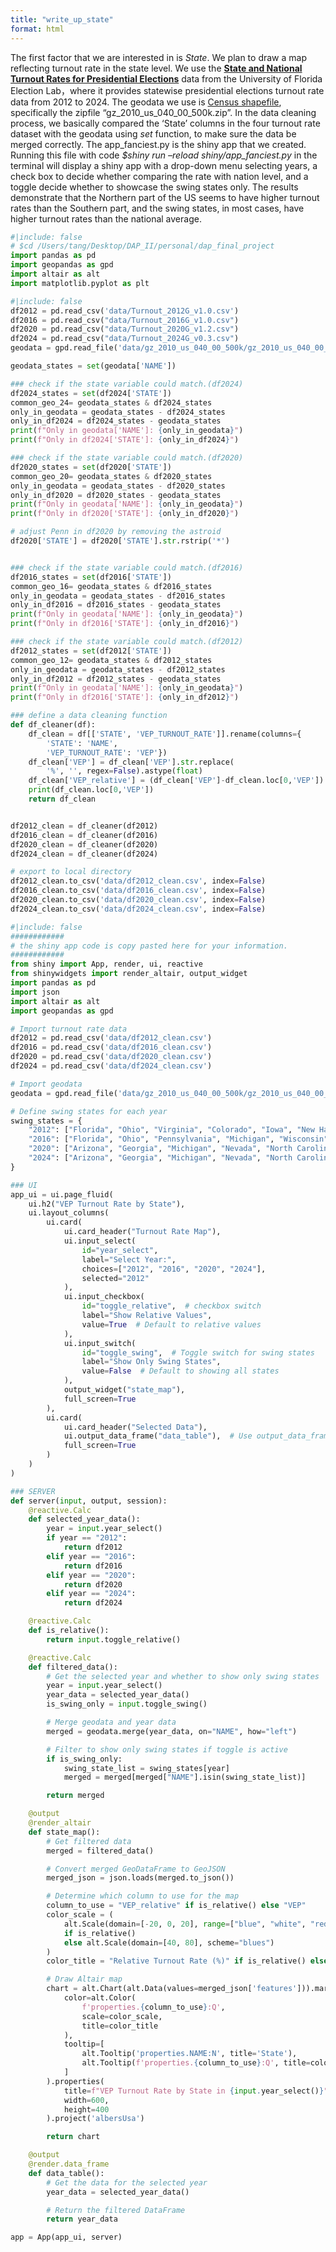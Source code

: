 ```yaml
---
title: "write_up_state"
format: html
---
```


The first factor that we are interested in is *State*. We plan to draw a map reflecting turnout rate in the state level. We use the [**State and National Turnout Rates for Presidential Elections**](https://election.lab.ufl.edu/voter-turnout/) data from the University of Florida Election Lab，where it provides statewise presidential elections turnout rate data from 2012 to 2024. The geodata we use is [Census shapefile](https://www.census.gov/geographies/mapping-files/time-series/geo/carto-boundary-file.2010.html#list-tab-1556094155), specifically the zipfile "gz_2010_us_040_00_500k.zip". In the data cleaning process, we basically compared the 'State' columns in the four turnout rate dataset with the geodata using *set* function, to make sure the data be merged correctly. The app_fanciest.py is the shiny app that we created. Running this file with code *$shiny run --reload shiny/app_fanciest.py* in the terminal will display a shiny app with a drop-down menu selecting years, a check box to decide whether comparing the rate with nation level, and a toggle decide whether to showcase the swing states only. The results demonstrate that the Northern part of the US seems to have higher turnout rates than the Southern part, and the swing states, in most cases, have higher turnout rates than the national average.


```python
#|include: false
# $cd /Users/tang/Desktop/DAP_II/personal/dap_final_project
import pandas as pd
import geopandas as gpd
import altair as alt
import matplotlib.pyplot as plt

```


```python
#|include: false
df2012 = pd.read_csv('data/Turnout_2012G_v1.0.csv')
df2016 = pd.read_csv("data/Turnout_2016G_v1.0.csv")
df2020 = pd.read_csv("data/Turnout_2020G_v1.2.csv")
df2024 = pd.read_csv("data/Turnout_2024G_v0.3.csv")
geodata = gpd.read_file('data/gz_2010_us_040_00_500k/gz_2010_us_040_00_500k.shp')

geodata_states = set(geodata['NAME'])

### check if the state variable could match.(df2024)
df2024_states = set(df2024['STATE'])
common_geo_24= geodata_states & df2024_states
only_in_geodata = geodata_states - df2024_states
only_in_df2024 = df2024_states - geodata_states
print(f"Only in geodata['NAME']: {only_in_geodata}")
print(f"Only in df2024['STATE']: {only_in_df2024}")

### check if the state variable could match.(df2020)
df2020_states = set(df2020['STATE'])
common_geo_20= geodata_states & df2020_states
only_in_geodata = geodata_states - df2020_states
only_in_df2020 = df2020_states - geodata_states
print(f"Only in geodata['NAME']: {only_in_geodata}")
print(f"Only in df2020['STATE']: {only_in_df2020}")

# adjust Penn in df2020 by removing the astroid
df2020['STATE'] = df2020['STATE'].str.rstrip('*')


### check if the state variable could match.(df2016)
df2016_states = set(df2016['STATE'])
common_geo_16= geodata_states & df2016_states
only_in_geodata = geodata_states - df2016_states
only_in_df2016 = df2016_states - geodata_states
print(f"Only in geodata['NAME']: {only_in_geodata}")
print(f"Only in df2016['STATE']: {only_in_df2016}")

### check if the state variable could match.(df2012)
df2012_states = set(df2012['STATE'])
common_geo_12= geodata_states & df2012_states
only_in_geodata = geodata_states - df2012_states
only_in_df2012 = df2012_states - geodata_states
print(f"Only in geodata['NAME']: {only_in_geodata}")
print(f"Only in df2016['STATE']: {only_in_df2012}")

### define a data cleaning function
def df_cleaner(df):
    df_clean = df[['STATE', 'VEP_TURNOUT_RATE']].rename(columns={
        'STATE': 'NAME',
        'VEP_TURNOUT_RATE': 'VEP'})
    df_clean['VEP'] = df_clean['VEP'].str.replace(
        '%', '', regex=False).astype(float)
    df_clean['VEP_relative'] = (df_clean['VEP']-df_clean.loc[0,'VEP']).round(2)
    print(df_clean.loc[0,'VEP'])
    return df_clean


df2012_clean = df_cleaner(df2012)
df2016_clean = df_cleaner(df2016)
df2020_clean = df_cleaner(df2020)
df2024_clean = df_cleaner(df2024)

# export to local directory
df2012_clean.to_csv('data/df2012_clean.csv', index=False)
df2016_clean.to_csv('data/df2016_clean.csv', index=False)
df2020_clean.to_csv('data/df2020_clean.csv', index=False)
df2024_clean.to_csv('data/df2024_clean.csv', index=False)

```


```python
#|include: false
############
# the shiny app code is copy pasted here for your information.
############
from shiny import App, render, ui, reactive
from shinywidgets import render_altair, output_widget
import pandas as pd
import json
import altair as alt
import geopandas as gpd

# Import turnout rate data
df2012 = pd.read_csv('data/df2012_clean.csv')
df2016 = pd.read_csv('data/df2016_clean.csv')
df2020 = pd.read_csv('data/df2020_clean.csv')
df2024 = pd.read_csv('data/df2024_clean.csv')

# Import geodata
geodata = gpd.read_file('data/gz_2010_us_040_00_500k/gz_2010_us_040_00_500k.shp')

# Define swing states for each year
swing_states = {
    "2012": ["Florida", "Ohio", "Virginia", "Colorado", "Iowa", "New Hampshire", "Nevada", "North Carolina"],
    "2016": ["Florida", "Ohio", "Pennsylvania", "Michigan", "Wisconsin", "North Carolina", "Arizona", "Nevada"],
    "2020": ["Arizona", "Georgia", "Michigan", "Nevada", "North Carolina", "Pennsylvania", "Wisconsin"],
    "2024": ["Arizona", "Georgia", "Michigan", "Nevada", "North Carolina", "Pennsylvania", "Wisconsin"]
}

### UI
app_ui = ui.page_fluid(
    ui.h2("VEP Turnout Rate by State"),
    ui.layout_columns(
        ui.card(
            ui.card_header("Turnout Rate Map"),
            ui.input_select(
                id="year_select",
                label="Select Year:",
                choices=["2012", "2016", "2020", "2024"],  
                selected="2012"
            ),
            ui.input_checkbox(
                id="toggle_relative",  # checkbox switch
                label="Show Relative Values", 
                value=True  # Default to relative values
            ),
            ui.input_switch(
                id="toggle_swing",  # Toggle switch for swing states
                label="Show Only Swing States", 
                value=False  # Default to showing all states
            ),
            output_widget("state_map"),
            full_screen=True
        ),
        ui.card(
            ui.card_header("Selected Data"),
            ui.output_data_frame("data_table"),  # Use output_data_frame for rendering the table
            full_screen=True
        )
    )
)

### SERVER
def server(input, output, session):
    @reactive.Calc
    def selected_year_data():
        year = input.year_select()
        if year == "2012":
            return df2012
        elif year == "2016":
            return df2016
        elif year == "2020":
            return df2020
        elif year == "2024":
            return df2024

    @reactive.Calc
    def is_relative():
        return input.toggle_relative()

    @reactive.Calc
    def filtered_data():
        # Get the selected year and whether to show only swing states
        year = input.year_select()
        year_data = selected_year_data()
        is_swing_only = input.toggle_swing()

        # Merge geodata and year data
        merged = geodata.merge(year_data, on="NAME", how="left")

        # Filter to show only swing states if toggle is active
        if is_swing_only:
            swing_state_list = swing_states[year]
            merged = merged[merged["NAME"].isin(swing_state_list)]

        return merged

    @output
    @render_altair
    def state_map():
        # Get filtered data
        merged = filtered_data()

        # Convert merged GeoDataFrame to GeoJSON
        merged_json = json.loads(merged.to_json())

        # Determine which column to use for the map
        column_to_use = "VEP_relative" if is_relative() else "VEP"
        color_scale = (
            alt.Scale(domain=[-20, 0, 20], range=["blue", "white", "red"])
            if is_relative()
            else alt.Scale(domain=[40, 80], scheme="blues")
        )
        color_title = "Relative Turnout Rate (%)" if is_relative() else "Turnout Rate (%)"

        # Draw Altair map
        chart = alt.Chart(alt.Data(values=merged_json['features'])).mark_geoshape().encode(
            color=alt.Color(
                f'properties.{column_to_use}:Q',
                scale=color_scale,
                title=color_title
            ),
            tooltip=[
                alt.Tooltip('properties.NAME:N', title='State'),
                alt.Tooltip(f'properties.{column_to_use}:Q', title=color_title)
            ]
        ).properties(
            title=f"VEP Turnout Rate by State in {input.year_select()}",
            width=600,
            height=400
        ).project('albersUsa')

        return chart

    @output
    @render.data_frame
    def data_table():
        # Get the data for the selected year
        year_data = selected_year_data()

        # Return the filtered DataFrame
        return year_data

app = App(app_ui, server)

```

























